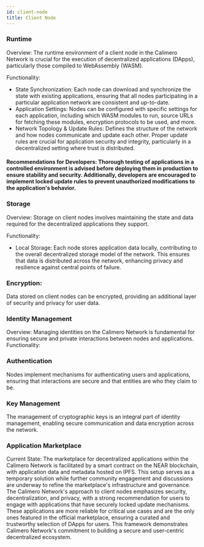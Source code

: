 ```yaml
---
id: client-node
title: Client Node
---
```


### Runtime

Overview: The runtime environment of a client node in the Calimero Network is crucial for the execution of decentralized applications (DApps), particularly those compiled to WebAssembly (WASM).

Functionality:

- State Synchronization: Each node can download and synchronize the state with existing applications, ensuring that all nodes participating in a particular application network are consistent and up-to-date.
- Application Settings: Nodes can be configured with specific settings for each application, including which WASM modules to run, source URLs for fetching these modules, encryption protocols to be used, and more.
- Network Topology & Update Rules: Defines the structure of the network and how nodes communicate and update each other. Proper update rules are crucial for application security and integrity, particularly in a decentralized setting where trust is distributed.

#### Recommendations for Developers: Thorough testing of applications in a controlled environment is advised before deploying them in production to ensure stability and security. Additionally, developers are encouraged to implement locked update rules to prevent unauthorized modifications to the application's behavior.

### Storage

Overview: Storage on client nodes involves maintaining the state and data required for the decentralized applications they support.

Functionality:

- Local Storage: Each node stores application data locally, contributing to the overall decentralized storage model of the network. This ensures that data is distributed across the network, enhancing privacy and resilience against central points of failure.

### Encryption:

Data stored on client nodes can be encrypted, providing an additional layer of security and privacy for user data.

### Identity Management

Overview: Managing identities on the Calimero Network is fundamental for ensuring secure and private interactions between nodes and applications.
Functionality:

### Authentication

Nodes implement mechanisms for authenticating users and applications, ensuring that interactions are secure and that entities are who they claim to be.

### Key Management

The management of cryptographic keys is an integral part of identity management, enabling secure communication and data encryption across the network.

### Application Marketplace

Current State: The marketplace for decentralized applications within the Calimero Network is facilitated by a smart contract on the NEAR blockchain, with application data and metadata hosted on IPFS. This setup serves as a temporary solution while further community engagement and discussions are underway to refine the marketplace's infrastructure and governance.
The Calimero Network's approach to client nodes emphasizes security, decentralization, and privacy, with a strong recommendation for users to engage with applications that have securely locked update mechanisms. These applications are more reliable for critical use cases and are the only ones featured in the official marketplace, ensuring a curated and trustworthy selection of DApps for users. This framework demonstrates Calimero Network's commitment to building a secure and user-centric decentralized ecosystem.

